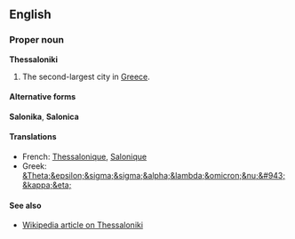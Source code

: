 ==English==
===Proper noun===
'''Thessaloniki'''

#The second-largest city in [[Greece]].

====Alternative forms====
'''Salonika''', '''Salonica'''

====Translations====
*French: [[Thessalonique]], [[Salonique]]
*Greek: [[&Theta;&epsilon;&sigma;&sigma;&alpha;&lambda;&omicron;&nu;&#943;&kappa;&eta;]]

====See also====
*[[en:Thessaloniki|Wikipedia article on Thessaloniki]]